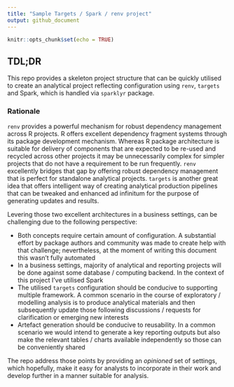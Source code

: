 ```yaml
---
title: "Sample Targets / Spark / renv project"
output: github_document
---
```


```r
knitr::opts_chunk$set(echo = TRUE)
```

## TDL;DR

This repo provides a skeleton project structure that can be quickly utilised to create an analytical project reflecting configuration using `renv`, `targets` and Spark, which is handled via `sparklyr` package.

### Rationale

`renv` provides a powerful mechanism for robust dependency management across R projects. R offers excellent dependency fragment systems through its package development mechanism. Whereas R package architecture is suitable for delivery of components that are expected to be re-used and recycled across other projects it may be unnecessarily complex for simpler projects that do not have a requirement to be run frequently. `renv` excellently bridges that gap by offering robust dependency management that is perfect for standalone analytical projects. `targets` is another great idea that offers intelligent way of creating analytical production pipelines that can be tweaked and enhanced ad infinitum for the purpose of generating updates  and results. 

Levering those two excellent architectures in a business settings, can be challenging due to the following perspective:

- Both concepts require certain amount of configuration. A substantial effort by package authors and community was made to create help with that challenge; nevertheless, at the moment of writing this document this wasn't fully automated
- In a business settings, majority of analytical and reporting projects will be done against some database / computing backend. In the context of this project I've utilised Spark
- The utilised `targets` configuration should be conducive to supporting multiple framework. A common scenario in the course of exploratory / modelling analysis is to produce analytical materials and then subsequently update those following discussions / requests for clarification or emerging new interests
- Artefact generation should be conducive to reusability. In a common scenario we would intend to generate a key reporting outputs but also make the relevant tables / charts available independently so those can be conveniently shared 

The repo address those points by providing an *opinioned* set of settings, which hopefully, make it easy for analysts to incorporate in their work and develop further in a manner suitable for analysis.

